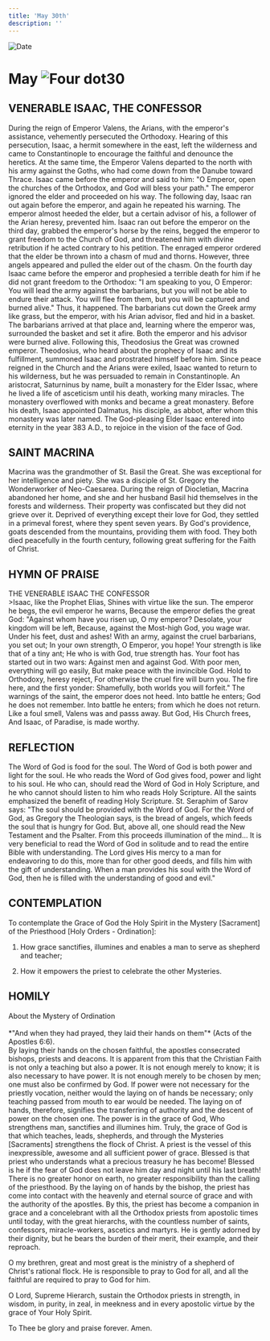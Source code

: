 ```yaml
---
title: 'May 30th'
description: ''
---
```


<RunningHead />
<Image src="/title-imprint.png" height={68} width={50} alt="Date" className="title-imprint"/>

# <div id="date">May <Image className="four-dot" src="/four-dot.png" height={15} width={15} alt="Four dot" />30</div>

## VENERABLE ISAAC, THE CONFESSOR

During the reign of Emperor Valens, the Arians, with the emperor's assistance, vehemently persecuted the Orthodoxy. Hearing of this persecution, Isaac, a hermit somewhere in the east, left the wilderness and came to Constantinople to encourage the faithful and denounce the heretics. At the same time, the Emperor Valens departed to the north with his army against the Goths, who had come down from the Danube toward Thrace. Isaac came before the emperor and said to him: "O Emperor, open the churches of the Orthodox, and God will bless your path." The emperor ignored the elder and proceeded on his way. The following day, Isaac ran out again before the emperor, and again he repeated his warning. The emperor almost heeded the elder, but a certain advisor of his, a follower of the Arian heresy, prevented him. Isaac ran out before the emperor on the third day, grabbed the emperor's horse by the reins, begged the emperor to grant freedom to the Church of God, and threatened him with divine retribution if he acted contrary to his petition. The enraged emperor ordered that the elder be thrown into a chasm of mud and thorns. However, three angels appeared and pulled the elder out of the chasm. On the fourth day Isaac came before the emperor and prophesied a terrible death for him if he did not grant freedom to the Orthodox: "I am speaking to you, O Emperor: You will lead the army against the barbarians, but you will not be able to endure their attack. You will flee from them, but you will be captured and burned alive." Thus, it happened. The barbarians cut down the Greek army like grass, but the emperor, with his Arian advisor, fled and hid in a basket. The barbarians arrived at that place and, learning where the emperor was, surrounded the basket and set it afire. Both the emperor and his advisor were burned alive. Following this, Theodosius the Great was crowned emperor. Theodosius, who heard about the prophecy of Isaac and its fulfillment, summoned Isaac and prostrated himself before him. Since peace reigned in the Church and the Arians were exiled, Isaac wanted to return to his wilderness, but he was persuaded to remain in Constantinople. An aristocrat, Saturninus by name, built a monastery for the Elder Issac, where he lived a life of asceticism until his death, working many miracles. The monastery overflowed with monks and became a great monastery. Before his death, Isaac appointed Dalmatus, his disciple, as abbot, after whom this monastery was later named. The God-pleasing Elder Isaac entered into eternity in the year 383 A.D., to rejoice in the vision of the face of God.

## SAINT MACRINA

Macrina was the grandmother of St. Basil the Great. She was exceptional for her intelligence and piety. She was a disciple of St. Gregory the Wonderworker of Neo-Caesarea. During the reign of Diocletian, Macrina abandoned her home, and she and her husband Basil hid themselves in the forests and wilderness. Their property was confiscated but they did not grieve over it. Deprived of everything except their love for God, they settled in a primeval forest, where they spent seven years. By God's providence, goats descended from the mountains, providing them with food. They both died peacefully in the fourth century, following great suffering for the Faith of Christ.


## HYMN OF PRAISE
<div style={{textAlign:'center', color:'crimson', fontWeight:'bold'}}>
THE VENERABLE ISAAC THE CONFESSOR
</div>
>Isaac, like the Prophet Elias,  
Shines with virtue like the sun.  
The emperor he begs, the evil emperor he warns,  
Because the emperor defies the great God:  
"Against whom have you risen up, O my emperor?  
Desolate, your kingdom will be left,  
Because, against the Most-high God, you wage war.  
Under his feet, dust and ashes!  
With an army, against the cruel barbarians, you set out;  
In your own strength, O Emperor, you hope!  
Your strength is like that of a tiny ant;  
He who is with God, true strength has.  
Your foot has started out in two wars:  
Against men and against God.  
With poor men, everything will go easily,  
But make peace with the invincible God.  
Hold to Orthodoxy, heresy reject,  
For otherwise the cruel fire will burn you.  
The fire here, and the first yonder:  
Shamefully, both worlds you will forfeit."  
The warnings of the saint, the emperor does not heed.  
Into battle he enters; God he does not remember.  
Into battle he enters; from which he does not return.  
Like a foul smell, Valens was and passs away.  
But God, His Church frees,  
And Isaac, of Paradise, is made worthy.  


## REFLECTION

The Word of God is food for the soul. The Word of God is both power and light for the soul. He who reads the Word of God gives food, power and light to his soul. He who can, should read the Word of God in Holy Scripture, and he who cannot should listen to him who reads Holy Scripture. All the saints emphasized the benefit of reading Holy Scripture. St. Seraphim of Sarov says: "The soul should be provided with the Word of God. For the Word of God, as Gregory the Theologian says, is the bread of angels, which feeds the soul that is hungry for God. But, above all, one should read the New Testament and the Psalter. From this proceeds illumination of the mind... It is very beneficial to read the Word of God in solitude and to read the entire Bible with understanding. The Lord gives His mercy to a man for endeavoring to do this, more than for other good deeds, and fills him with the gift of understanding. When a man provides his soul with the Word of God, then he is filled with the understanding of good and evil."


## CONTEMPLATION
 
To contemplate the Grace of God the Holy Spirit in the Mystery [Sacrament] of the Priesthood [Holy Orders - Ordination]:

1. How grace sanctifies, illumines and enables a man to serve as shepherd and teacher;

2. How it empowers the priest to celebrate the other Mysteries.


## HOMILY
<div style={{textAlign:'center', color:'crimson', fontWeight:'bold'}}>
About the Mystery of Ordination
</div><br />
<div style={{textAlign:'right'}}>
*"And when they had prayed, they laid their hands on them"* (Acts of the Apostles 6:6).
</div>
By laying their hands on the chosen faithful, the apostles consecrated bishops, priests and deacons. It is apparent from this that the Christian Faith is not only a teaching but also a power. It is not enough merely to know; it is also necessary to have power. It is not enough merely to be chosen by men;  one must also be confirmed by God. If power were not necessary for the priestly vocation, neither would the laying on of hands be necessary; only teaching passed from mouth to ear would be needed. The laying on of hands, therefore, signifies the transferring of authority and the descent of power on the chosen one. The power is in the grace of God, Who strengthens man, sanctifies and illumines him. Truly, the grace of God is that which teaches, leads, shepherds, and through the Mysteries [Sacraments] strengthens the flock of Christ. A priest is the vessel of this inexpressible, awesome and all sufficient power of grace. Blessed is that priest who understands what a precious treasury he has become! Blessed is he if the fear of God does not leave him day and night until his last breath! There is no greater honor on earth, no greater responsibility than the calling of the priesthood. By the laying on of hands by the bishop, the priest has come into contact with the heavenly and eternal source of grace and with the authority of the apostles. By this, the priest has become a companion in grace and a concelebrant with all the Orthodox priests from apostolic times until today, with the great hierarchs, with the countless number of saints, confessors, miracle-workers, ascetics and martyrs. He is gently adorned by their dignity, but he bears the burden of their merit, their example, and their reproach.

O my brethren, great and most great is the ministry of a shepherd of Christ's rational flock. He is responsible to pray to God for all, and all the faithful are required to pray to God for him.

O Lord, Supreme Hierarch, sustain the Orthodox priests in strength, in wisdom, in purity, in zeal, in meekness and in every apostolic virtue by the grace of Your Holy Spirit.

To Thee be glory and praise forever. Amen.
